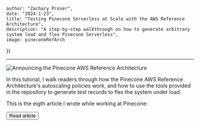 


    author: "Zachary Proser", 
    date: "2024-1-23",
    title: "Testing Pinecone Serverless at Scale with the AWS Reference Architecture", 
    description: "A step-by-step walkthrough on how to generate arbitrary system load and flex Pinecone Serverless",
    image: pineconeRefArch
})


--- 

<Image src={metadata.image} alt="Announcing the Pinecone AWS Reference Architecture"/>

In this tutorial, I walk readers through how the Pinecone AWS Reference Architecture's autoscaling policies work, and how to 
use the tools provided in the repository to generate test records to flex the system under load. 

This is the eigth article I wrote while working at Pinecone: 

<Button href={href} variant="green">Read article</Button>
